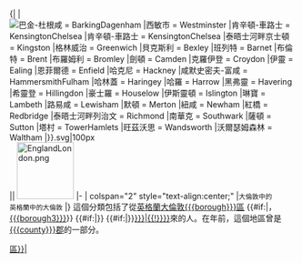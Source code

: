 <includeonly>{| 
|[[Image:London{{ #switch:{{{borough}}}
|巴金-杜根咸  = BarkingDagenham
|西敏市 = Westminster
|肯辛頓-車路士 = KensingtonChelsea
|肯辛頓-車路士 = KensingtonChelsea
|泰晤士河畔京士頓 = Kingston
|格林威治 = Greenwich
|貝克斯利 = Bexley
|班列特 = Barnet
|布倫特 = Brent
|布羅姆利 = Bromley
|劍頓 = Camden
|克羅伊登 = Croydon
|伊靈 = Ealing
|恩菲爾德 = Enfield
|哈克尼 = Hackney
|咸默史密夫-富咸 = HammersmithFulham
|哈林蓋 = Haringey
|哈羅 = Harrow
|黑弗靈 = Havering
|希靈登 = Hillingdon
|豪士羅 = Houselow
|伊斯靈頓 = Islington
|琳寶 = Lambeth
|路易咸 = Lewisham
|默頓 = Merton
|紐咸 = Newham
|紅橋 = Redbridge
|泰晤士河畔列治文 = Richmond
|南華克 = Southwark
|薩頓 = Sutton
|塔村 = TowerHamlets
|旺茲沃思 = Wandsworth
|沃爾瑟姆森林 = Waltham
|{{{borough}}}}}.svg|100px]] || [[Image:EnglandLondon.png|100px]]
|-
| colspan="2" style="text-align:center;" |<small>大倫敦中的{{{borough}}}<br>英格蘭中的大倫敦</small>
|}
這個分類包括了從[[英格蘭]][[大倫敦]][[{{{borough}}}區]]
{{#if:{{{borough3|}}}|，[[{{{borough3}}}]]}}
[[Category:倫敦各地人物|{{{place}}}]]
[[Category:{{{borough}}}區人|{{{borough}}}區}}|{{{place}}}]]
{{#if:{{{borough2|}}}|[[Category:{{{borough}}}區人|{{{place}}}]]}}
{{#if:{{{borough3|}}}|[[Category:{{{borough3}}}區人|{{{place}}}]]}}[[{{{place}}}{{#if:{{{piped|}}}|{{!}}{{{piped}}}}}]]來的人。在{{{year}}}年前，這個地區曾是[[{{{county}}}郡]]的一部分。
[[Category:英格蘭各城市出身人物|{{{place}}}]]
[[Category:{{{county}}}郡人 ({{{year}}}年前)|{{{place}}}]]<!--
--></includeonly><!--
-->{{CatAutoTOC}}<!--
--><noinclude><!--
-->{{Documentation}}<!--
--></noinclude>